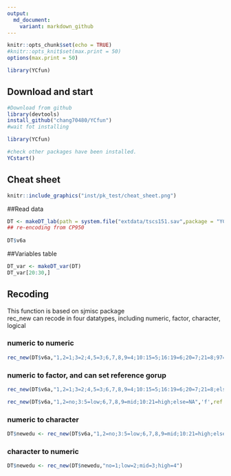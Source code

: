 ```yaml
---
output: 
  md_document:
    variant: markdown_github
---
```


```r
knitr::opts_chunk$set(echo = TRUE)
#knitr::opts_knit$set(max.print = 50)
options(max.print = 50)

library(YCfun)
```

## Download and start
```r
#Download from github
library(devtools)
install_github("chang70480/YCfun")
#wait fot installing

library(YCfun)

#check other packages have been installed.
YCstart()
```

  
## Cheat sheet
```r
knitr::include_graphics("inst/pk_test/cheat_sheet.png")

```
  
  
##Read data
```r
DT <- makeDT_lab(path = system.file("extdata/tscs151.sav",package = "YCfun"))
## re-encoding from CP950  
  
DT$v6a
```
  
  
##Variables table
```r
DT_var <- makeDT_var(DT)
DT_var[20:30,]
```
  
  
## Recoding
This function is based on sjmisc package  
rec_new can recode in four datatypes, including numeric, factor, character, logical
  
### numeric to numeric
```r

rec_new(DT$v6a,"1,2=1;3=2;4,5=3;6,7,8,9=4;10:15=5;16:19=6;20=7;21=8;97=NA;else=copy")
```
  
### numeric to factor, and can set reference gorup
```r
rec_new(DT$v6a,"1,2=1;3=2;4,5=3;6,7,8,9=4;10:15=5;16:19=6;20=7;21=8;else=NA",'f',ref = 4)
```
```r
rec_new(DT$v6a,"1,2=no;3:5=low;6,7,8,9=mid;10:21=high;else=NA",'f',ref = "mid")
```
### numeric to character
```r
DT$newedu <- rec_new(DT$v6a,"1,2=no;3:5=low;6,7,8,9=mid;10:21=high;else=NA",'c')
```

### character to numeric
```r
DT$newedu <- rec_new(DT$newedu,"no=1;low=2;mid=3;high=4")
```
